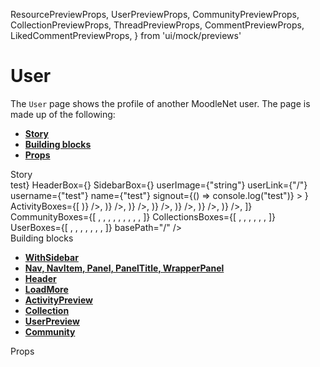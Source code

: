   ResourcePreviewProps,
  UserPreviewProps,
  CommunityPreviewProps,
  CollectionPreviewProps,
  ThreadPreviewProps,
  CommentPreviewProps,
  LikedCommentPreviewProps,
} from 'ui/mock/previews'

<Meta title="Pages|User" component={User} />

# User

The `User` page shows the profile of another MoodleNet user. The page is made up of the following:

- **[Story](#story)**
- **[Building blocks](#modules)**
- **[Props](#props)**

<div id="story">Story</div>

<Preview>
  <Story name="User page">
    <WithSidebar
      SearchBox={<h1>test</h1>}
      HeaderBox={<MainHeader {...getMainHeaderProps()} />}
      SidebarBox={<Sidebar {...useGetSidebarProps()} />}
      userImage={"string"}
      userLink={"/"}
      username={"test"}
      name={"test"}
      signout={() => console.log("test")}
    >
      <User
        totalCommunities={'23'}
        totalActivities={'23'}
        userLink=""
        userName="Estrella"
        totalCollections={'23'}
        totalUsers={'493'}
        loadMoreActivities={useGetLoadMoreProps()}
        loadMoreLikes={useGetLoadMoreProps()}
        loadMoreCommunities={useGetLoadMoreProps()}
        loadMoreCollections={useGetLoadMoreProps()}
        loadMoreFollowing={useGetLoadMoreProps()}
        HeroUserBox={<HeroUser {...useGetHeroUserProps()} />}
        ActivityBoxes={[
          <ActivityPreview
            key="1"
            {...activityPreviewProps('Added a link', <Resource {...ResourcePreviewProps()} />)}
          />,
          <ActivityPreview
            key="2"
            {...activityPreviewProps(
              'Uploaded a resource',
              <Resource {...ResourcePreviewProps('license', 'pdf')} />
            )}
          />,
          <ActivityPreview
            key="3"
            {...activityPreviewProps('Created a comment', <Comment {...CommentPreviewProps()} />)}
          />,
          <ActivityPreview
            key="4"
            {...activityPreviewProps('Created a comment', <Comment {...CommentPreviewProps()} />)}
          />,
          <ActivityPreview
            key="5"
            {...activityPreviewProps(
              'Like a comment',
              <LikedComment {...LikedCommentPreviewProps()} />
            )}
          />,
          <ActivityPreview
            key="6"
            {...activityPreviewProps('Created a comment', <Comment {...CommentPreviewProps()} />)}
          />,
          <ActivityPreview
            key="7"
            {...activityPreviewProps('Created a comment', <Comment {...CommentPreviewProps()} />)}
          />,
        ]}
        CommunityBoxes={[
          <Community key="1" {...CommunityPreviewProps()} />,
          <Community key="2" {...CommunityPreviewProps()} />,
          <Community key="3" {...CommunityPreviewProps()} />,
          <Community key="4" {...CommunityPreviewProps()} />,
          <Community key="5" {...CommunityPreviewProps()} />,
          <Community key="6" {...CommunityPreviewProps()} />,
          <Community key="7" {...CommunityPreviewProps()} />,
          <Community key="8" {...CommunityPreviewProps()} />,
          <Community key="9" {...CommunityPreviewProps()} />,
        ]}
        CollectionsBoxes={[
          <Box mb={2} key="1">
            <Collection {...CollectionPreviewProps()} />
          </Box>,
          <Box mb={2} key="2">
            <Collection {...CollectionPreviewProps()} />
          </Box>,
          <Box mb={2} key="3">
            <Collection {...CollectionPreviewProps()} />
          </Box>,
          <Box mb={2} key="4">
            <Collection {...CollectionPreviewProps()} />
          </Box>,
          <Box mb={2} key="5">
            <Collection {...CollectionPreviewProps()} />
          </Box>,
          <Box mb={2} key="6">
            <Collection {...CollectionPreviewProps()} />
          </Box>,
        ]}
        UserBoxes={[
          <UserPreview key="1" {...UserPreviewProps()} />,
          <UserPreview key="2" {...UserPreviewProps()} />,
          <UserPreview key="3" {...UserPreviewProps()} />,
          <UserPreview key="4" {...UserPreviewProps()} />,
          <UserPreview key="5" {...UserPreviewProps()} />,
          <UserPreview key="6" {...UserPreviewProps()} />,
          <UserPreview key="7" {...UserPreviewProps()} />,
        ]}
        basePath="/"
      />
    </WithSidebar>
  </Story>
</Preview>

<div id="modules">Building blocks</div>

- **[WithSidebar](#)**
- **[Nav, NavItem, Panel, PanelTitle, WrapperPanel](#)**
- **[Header](#)**
- **[LoadMore](#)**
- **[ActivityPreview](#)**
- **[Collection](#)**
- **[UserPreview](#)**
- **[Community](#)**

<div id="props">Props</div>

<Props of={User} />
